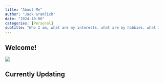 ```yaml
---
title: "About Me"
author: "Jack Gramlich"
date: "2024-10-06"
categories: [Personal]
subtitle: "Who I am, what are my interests, what are my hobbies, what I want to do with this blog."
---
```


## Welcome! 

![](thumbnail.jpg)


## Currently Updating